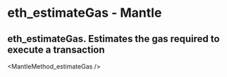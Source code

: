 # eth_estimateGas  - Mantle

## eth_estimateGas. Estimates the gas required to execute a transaction


<MantleMethod_estimateGas />
